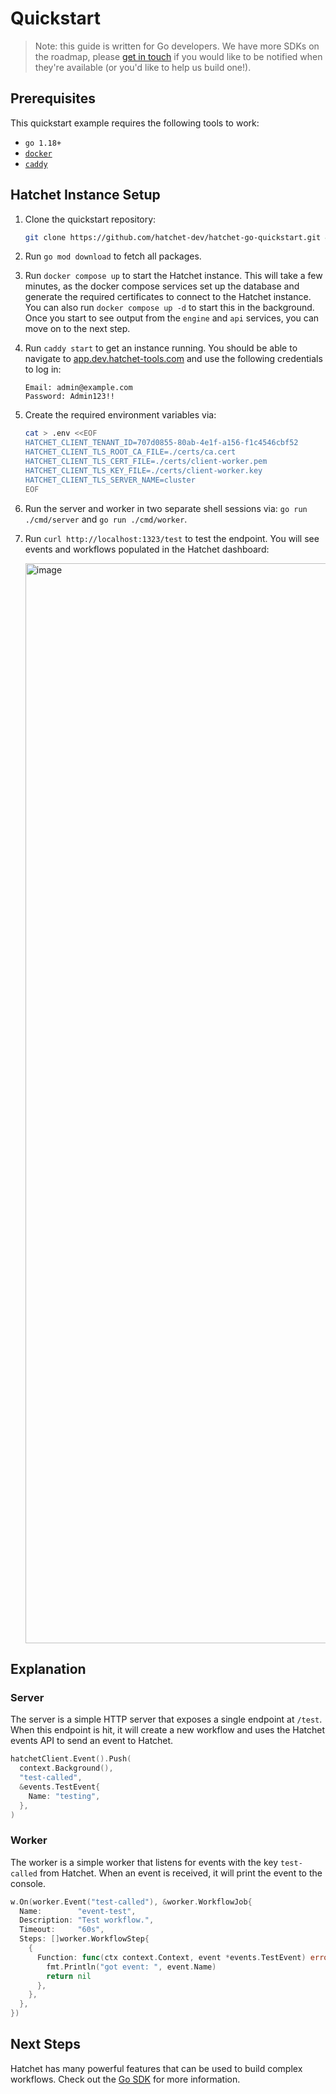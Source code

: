 # Quickstart

> Note: this guide is written for Go developers. We have more SDKs on the roadmap, please [get in touch](mailto:contact@hatchet.run) if you would like to be notified when they're available (or you'd like to help us build one!).  

## Prerequisites

This quickstart example requires the following tools to work:

- `go 1.18+`
- [`docker`](https://docs.docker.com/engine/install/)
- [`caddy`](https://caddyserver.com/docs/install)

## Hatchet Instance Setup

1. Clone the quickstart repository:

    ```sh
    git clone https://github.com/hatchet-dev/hatchet-go-quickstart.git && cd hatchet-go-quickstart
    ```

2. Run `go mod download` to fetch all packages.

3. Run `docker compose up` to start the Hatchet instance. This will take a few minutes, as the docker compose services set up the database and generate the required certificates to connect to the Hatchet instance. You can also run `docker compose up -d` to start this in the background. Once you start to see output from the `engine` and `api` services, you can move on to the next step.

4. Run `caddy start` to get an instance running. You should be able to navigate to [app.dev.hatchet-tools.com](https://app.dev.hatchet-tools.com) and use the following credentials to log in:

    ```
    Email: admin@example.com
    Password: Admin123!!
    ```

5. Create the required environment variables via:

    ```sh
    cat > .env <<EOF
    HATCHET_CLIENT_TENANT_ID=707d0855-80ab-4e1f-a156-f1c4546cbf52
    HATCHET_CLIENT_TLS_ROOT_CA_FILE=./certs/ca.cert
    HATCHET_CLIENT_TLS_CERT_FILE=./certs/client-worker.pem
    HATCHET_CLIENT_TLS_KEY_FILE=./certs/client-worker.key
    HATCHET_CLIENT_TLS_SERVER_NAME=cluster
    EOF
    ```

6. Run the server and worker in two separate shell sessions via: `go run ./cmd/server` and `go run ./cmd/worker`.

7. Run `curl http://localhost:1323/test` to test the endpoint. You will see events and workflows populated in the Hatchet dashboard:

    <img width="1728" alt="image" src="https://github.com/hatchet-dev/hatchet-go-quickstart/assets/25448214/376e4ee8-7233-4a84-85b8-f71ad9e7402e" />

## Explanation

### Server

The server is a simple HTTP server that exposes a single endpoint at `/test`. When this endpoint is hit, it will create a new workflow and uses the Hatchet events API to send an event to Hatchet.

```go filename="server.go" copy
hatchetClient.Event().Push(
  context.Background(),
  "test-called",
  &events.TestEvent{
    Name: "testing",
  },
)
```

### Worker

The worker is a simple worker that listens for events with the key `test-called` from Hatchet. When an event is received, it will print the event to the console.

```go filename="worker.go" copy
w.On(worker.Event("test-called"), &worker.WorkflowJob{
  Name:        "event-test",
  Description: "Test workflow.",
  Timeout:     "60s",
  Steps: []worker.WorkflowStep{
    {
      Function: func(ctx context.Context, event *events.TestEvent) error {
        fmt.Println("got event: ", event.Name)
        return nil
      },
    },
  },
})
```

## Next Steps

Hatchet has many powerful features that can be used to build complex workflows. Check out the [Go SDK](./go-sdk) for more information. 